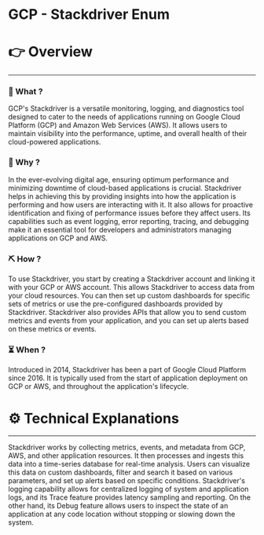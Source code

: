 # GCP - Stackdriver Enum


# 👉 Overview

---

### 👀 What ?

GCP's Stackdriver is a versatile monitoring, logging, and diagnostics tool designed to cater to the needs of applications running on Google Cloud Platform (GCP) and Amazon Web Services (AWS). It allows users to maintain visibility into the performance, uptime, and overall health of their cloud-powered applications.


### 🧐 Why ?

In the ever-evolving digital age, ensuring optimum performance and minimizing downtime of cloud-based applications is crucial. Stackdriver helps in achieving this by providing insights into how the application is performing and how users are interacting with it. It also allows for proactive identification and fixing of performance issues before they affect users. Its capabilities such as event logging, error reporting, tracing, and debugging make it an essential tool for developers and administrators managing applications on GCP and AWS.


### ⛏️ How ?

To use Stackdriver, you start by creating a Stackdriver account and linking it with your GCP or AWS account. This allows Stackdriver to access data from your cloud resources. You can then set up custom dashboards for specific sets of metrics or use the pre-configured dashboards provided by Stackdriver. Stackdriver also provides APIs that allow you to send custom metrics and events from your application, and you can set up alerts based on these metrics or events.


### ⏳ When ?

Introduced in 2014, Stackdriver has been a part of Google Cloud Platform since 2016. It is typically used from the start of application deployment on GCP or AWS, and throughout the application's lifecycle.


# ⚙️ Technical Explanations

---

Stackdriver works by collecting metrics, events, and metadata from GCP, AWS, and other application resources. It then processes and ingests this data into a time-series database for real-time analysis. Users can visualize this data on custom dashboards, filter and search it based on various parameters, and set up alerts based on specific conditions. Stackdriver's logging capability allows for centralized logging of system and application logs, and its Trace feature provides latency sampling and reporting. On the other hand, its Debug feature allows users to inspect the state of an application at any code location without stopping or slowing down the system.
